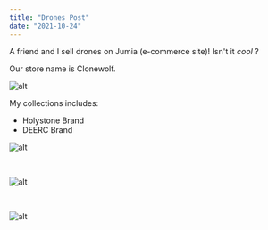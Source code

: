 ```yaml
---
title: "Drones Post"
date: "2021-10-24"
---
```


A friend and I sell drones on Jumia (e-commerce site)! Isn't it *cool* ?

Our store name is Clonewolf.

![alt](./images/blog_drone.jpeg)

My collections includes:

* Holystone Brand
* DEERC Brand

![alt](./images/drone_3.jpg)

 &nbsp;

![alt](./images/drone_2.jpg)

 &nbsp;

![alt](./images/drone_1.jpg)
